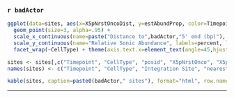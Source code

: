 ### `r badActor`
```r
ggplot(data=sites, aes(x=X5pNrstOncoDist, y=estAbundProp, color=Timepoint)) +
  geom_point(size=3, alpha=.95) +
  scale_x_continuous(name=paste("Distance to",badActor,"5' end (bp)"), labels=comma, limits=c(-100000,100000)) +
  scale_y_continuous(name="Relative Sonic Abundance", labels=percent, limits=c(0,1)) +
  facet_wrap(~CellType) + theme(axis.text.x=element_text(angle=45,hjust=1)) + guides(alpha=FALSE, size=FALSE)

sites <- sites[,c("Timepoint", "CellType", "posid", "X5pNrstOnco", "X5pNrstOncoDist", "estAbund", "estAbundRank")]
names(sites) <- c("Timepoint", "CellType", "Integration Site", "nearestOnco", "distToNearestOnco", "sonicAbundance", "sonicAbundanceRank")

kable(sites, caption=paste0(badActor," sites"), format="html", row.names=FALSE)
```
***
